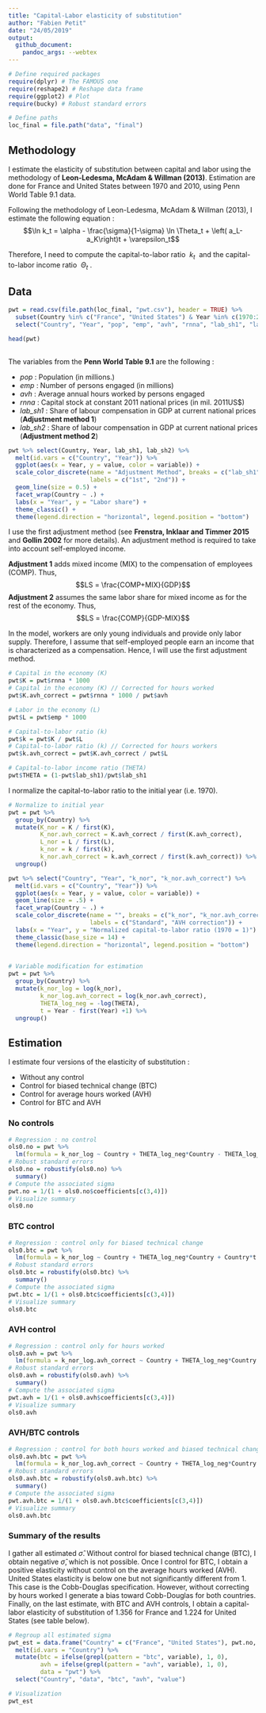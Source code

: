```yaml
---
title: "Capital-Labor elasticity of substitution"	
author: "Fabien Petit"	
date: "24/05/2019"	
output:	
  github_document:	
    pandoc_args: --webtex
---
```


```r

# Define required packages
require(dplyr) # The FAMOUS one
require(reshape2) # Reshape data frame
require(ggplot2) # Plot
require(bucky) # Robust standard errors

# Define paths
loc_final = file.path("data", "final")

```	

## Methodology

I estimate the elasticity of substitution between capital and labor using the methodology of **Leon-Ledesma, McAdam & Willman (2013)**. Estimation are done for France and United States between 1970 and 2010, using Penn World Table 9.1 data.

Following the methodology of Leon-Ledesma, McAdam & Willman (2013), I estimate the following equation :	
<center>
$$\ln k_t = \alpha - \frac{\sigma}{1-\sigma} \ln \Theta_t + \left( a_L-a_K\right)t + \varepsilon_t$$
</center>
Therefore, I need to compute the capital-to-labor ratio $~k_t~$ and the capital-to-labor income ratio $~\Theta_t~$.

## Data

```r

pwt = read.csv(file.path(loc_final, "pwt.csv"), header = TRUE) %>%
  subset(Country %in% c("France", "United States") & Year %in% c(1970:2010) & i_labsh2 == 1) %>%
  select("Country", "Year", "pop", "emp", "avh", "rnna", "lab_sh1", "lab_sh2")

head(pwt)
 
```	

The variables from the **Penn World Table 9.1** are the following :	

* *pop* : Population (in millions.)	
* *emp* : Number of persons engaged (in millions)	
* *avh* : Average annual hours worked by persons engaged	
* *rnna* : Capital stock at constant 2011 national prices (in mil. 2011US$)	
* *lab_sh1* : Share of labour compensation in GDP at current national prices (**Adjustment method 1**)
* *lab_sh2* : Share of labour compensation in GDP at current national prices (**Adjustment method 2**)

```r

pwt %>% select(Country, Year, lab_sh1, lab_sh2) %>% 
  melt(id.vars = c("Country", "Year")) %>% 
  ggplot(aes(x = Year, y = value, color = variable)) +
  scale_color_discrete(name = "Adjustment Method", breaks = c("lab_sh1", "lab_sh2"),
                       labels = c("1st", "2nd")) +
  geom_line(size = 0.5) +
  facet_wrap(Country ~ .) +
  labs(x = "Year", y = "Labor share") +
  theme_classic() +
  theme(legend.direction = "horizontal", legend.position = "bottom")


```


I use the first adjustment method (see **Frenstra, Inklaar and Timmer 2015** and **Gollin 2002** for more details). An adjustment method is required to take into account self-employed income.

**Adjustment 1** adds mixed income (MIX) to the compensation of employees (COMP). Thus,
<center>
$$LS = \frac{COMP+MIX}{GDP}$$
</center>

**Adjustment 2** assumes the same labor share for mixed income as for the rest of the economy. Thus,
<center>
$$LS = \frac{COMP}{GDP-MIX}$$
</center>

In the model, workers are only young individuals and provide only labor supply. Therefore, I assume that self-employed people earn an income that is characterized as a compensation. Hence, I will use the first adjustment method.

```r

# Capital in the economy (K)	
pwt$K = pwt$rnna * 1000
# Capital in the economy (K) // Corrected for hours worked	
pwt$K.avh_correct = pwt$rnna * 1000 / pwt$avh

# Labor in the economy (L)
pwt$L = pwt$emp * 1000

# Capital-to-labor ratio (k)	
pwt$k = pwt$K / pwt$L
# Capital-to-labor ratio (k) // Corrected for hours workers	
pwt$k.avh_correct = pwt$K.avh_correct / pwt$L

# Capital-to-labor income ratio (THETA)
pwt$THETA = (1-pwt$lab_sh1)/pwt$lab_sh1

```

I normalize the capital-to-labor ratio to the initial year (i.e. 1970).

```r

# Normalize to initial year
pwt = pwt %>%
  group_by(Country) %>%
  mutate(K_nor = K / first(K),
         K_nor.avh_correct = K.avh_correct / first(K.avh_correct),
         L_nor = L / first(L),
         k_nor = k / first(k),
         k_nor.avh_correct = k.avh_correct / first(k.avh_correct)) %>%
  ungroup()

```	


```r

pwt %>% select("Country", "Year", "k_nor", "k_nor.avh_correct") %>%
  melt(id.vars = c("Country", "Year")) %>%
  ggplot(aes(x = Year, y = value, color = variable)) +
  geom_line(size = .5) +
  facet_wrap(Country ~ .) +
  scale_color_discrete(name = "", breaks = c("k_nor", "k_nor.avh_correct"),
                       labels = c("Standard", "AVH correction")) +
  labs(x = "Year", y = "Normalized capital-to-labor ratio (1970 = 1)") +
  theme_classic(base_size = 14) +
  theme(legend.direction = "horizontal", legend.position = "bottom")
  
```	

```r

# Variable modification for estimation	
pwt = pwt %>%
  group_by(Country) %>%
  mutate(k_nor_log = log(k_nor),
         k_nor_log.avh_correct = log(k_nor.avh_correct),
         THETA_log_neg = -log(THETA),
         t = Year - first(Year) +1) %>%
  ungroup()

```	

## Estimation

I estimate four versions of the elasticity of substitution :

* Without any control
* Control for biased technical change (BTC)
* Control for average hours worked (AVH)
* Control for BTC and AVH

### No controls

```r

# Regression : no control
ols0.no = pwt %>%
  lm(formula = k_nor_log ~ Country + THETA_log_neg*Country - THETA_log_neg)
# Robust standard errors
ols0.no = robustify(ols0.no) %>% 
  summary()
# Compute the associated sigma
pwt.no = 1/(1 + ols0.no$coefficients[c(3,4)])
# Visualize summary
ols0.no

```

### BTC control

```r

# Regression : control only for biased technical change
ols0.btc = pwt %>%
  lm(formula = k_nor_log ~ Country + THETA_log_neg*Country + Country*t - THETA_log_neg - t)
# Robust standard errors
ols0.btc = robustify(ols0.btc) %>%
  summary()
# Compute the associated sigma
pwt.btc = 1/(1 + ols0.btc$coefficients[c(3,4)])
# Visualize summary
ols0.btc

```

### AVH control

```r

# Regression : control only for hours worked
ols0.avh = pwt %>%
  lm(formula = k_nor_log.avh_correct ~ Country + THETA_log_neg*Country - THETA_log_neg)
# Robust standard errors
ols0.avh = robustify(ols0.avh) %>% 
  summary()
# Compute the associated sigma
pwt.avh = 1/(1 + ols0.avh$coefficients[c(3,4)])
# Visualize summary
ols0.avh

```

### AVH/BTC controls

```r

# Regression : control for both hours worked and biased technical change
ols0.avh.btc = pwt %>%
  lm(formula = k_nor_log.avh_correct ~ Country + THETA_log_neg*Country + t*Country - THETA_log_neg - t)
# Robust standard errors
ols0.avh.btc = robustify(ols0.avh.btc) %>% 
  summary()
# Compute the associated sigma
pwt.avh.btc = 1/(1 + ols0.avh.btc$coefficients[c(3,4)])
# Visualize summary
ols0.avh.btc

```	

### Summary of the results

I gather all estimated $\hat{\sigma}$. Without control for biased technical change (BTC), I obtain negative $\hat{\sigma}$, which is not possible. Once I control for BTC, I obtain a positive elasticity without control on the average hours worked (AVH). United States elasticity is below one but not significantly different from 1. This case is the Cobb-Douglas specification. However, without correcting by hours worked I generate a bias toward Cobb-Douglas for both countries. Finally, on the last estimate, with BTC and AVH controls, I obtain a capital-labor elasticity of substitution of 1.356 for France and 1.224 for United States (see table below).

```r

# Regroup all estimated sigma
pwt_est = data.frame("Country" = c("France", "United States"), pwt.no, pwt.btc, pwt.avh, pwt.avh.btc) %>%
  melt(id.vars = "Country") %>%
  mutate(btc = ifelse(grepl(pattern = "btc", variable), 1, 0),
         avh = ifelse(grepl(pattern = "avh", variable), 1, 0),
         data = "pwt") %>%
  select("Country", "data", "btc", "avh", "value")

# Visualization
pwt_est

```	







